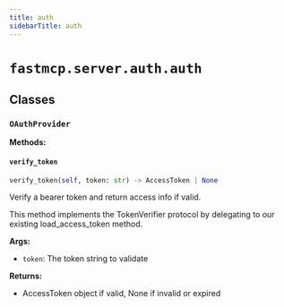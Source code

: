 ```yaml
---
title: auth
sidebarTitle: auth
---
```


# `fastmcp.server.auth.auth`

## Classes

### `OAuthProvider` <sup><a href="https://github.com/jlowin/fastmcp/blob/main/src/fastmcp/server/auth/auth.py#L14" target="_blank"><Icon icon="github" style="width: 14px; height: 14px;" /></a></sup>

**Methods:**

#### `verify_token` <sup><a href="https://github.com/jlowin/fastmcp/blob/main/src/fastmcp/server/auth/auth.py#L47" target="_blank"><Icon icon="github" style="width: 14px; height: 14px;" /></a></sup>

```python
verify_token(self, token: str) -> AccessToken | None
```

Verify a bearer token and return access info if valid.

This method implements the TokenVerifier protocol by delegating
to our existing load_access_token method.

**Args:**
- `token`: The token string to validate

**Returns:**
- AccessToken object if valid, None if invalid or expired

